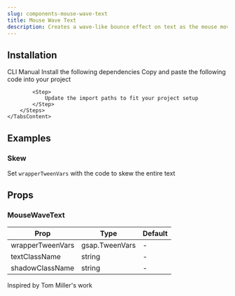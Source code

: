 ```yaml
---
slug: components-mouse-wave-text
title: Mouse Wave Text
description: Creates a wave-like bounce effect on text as the mouse moves across
---
```


<DemoCodePreview
    path="demo/components/mouse-wave-text/default.tsx"
    v0Link="/gsap/mouse-wave-text"
/>

## Installation

<Tabs defaultValue="cli" className="mt-3">
    <TabsList>
        <TabsTrigger value="cli">CLI</TabsTrigger>
        <TabsTrigger value="manual">Manual</TabsTrigger>
    </TabsList>
    <TabsContent value="cli" className="mt-4">
        <InstallationCommand command={`npx shadcn@latest add @paceui-ui/mouse-wave-text`} />
    </TabsContent>
    <TabsContent value="manual" className="mt-4">
        <Steps>
            <Step>
                Install the following dependencies
            </Step>
            <InstallationCommand command="npm install gsap @gsap/react" />
            <Step>
                Copy and paste the following code into your project
            </Step>
            <CodePreview path='components/gsap/mouse-wave-text.tsx' collapsible></CodePreview>

            <Step>
                Update the import paths to fit your project setup
            </Step>
        </Steps>
    </TabsContent>
</Tabs>

## Examples

### Skew

Set `wrapperTweenVars` with the code to skew the entire text

<DemoCodePreview
    path="demo/components/mouse-wave-text/skew.tsx"
    v0Link="/gsap/mouse-wave-text"
/>

## Props

### MouseWaveText

| Prop             | Type           | Default |
|------------------|----------------|---------|
| wrapperTweenVars | gsap.TweenVars | -       |
| textClassName    | string         | -       |
| shadowClassName  | string         | -       |

<span className="text-muted-foreground">Inspired by Tom Miller's work</span>
